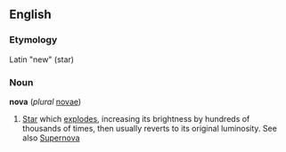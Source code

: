 ==English==
===Etymology===
Latin "new" (star)

===Noun===
'''nova''' (''plural'' [[novae]])

# [[Star]] which [[explode]]s, increasing its brightness by hundreds of thousands of times, then usually reverts to its original luminosity. See also [[Supernova]]